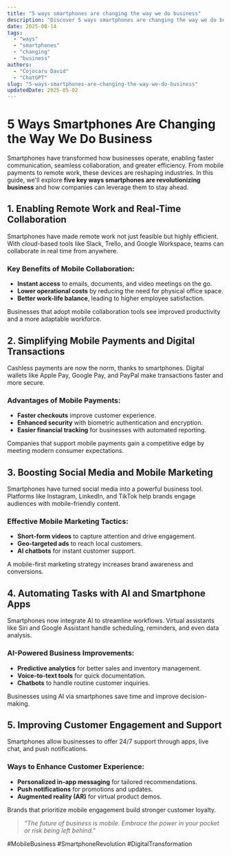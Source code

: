 ```yaml
---
title: "5 ways smartphones are changing the way we do business"
description: "Discover 5 ways smartphones are changing the way we do business with this in-depth guide, providing actionable insights and practical tips to boost your knowledge and results."
date: 2025-08-14
tags:
  - "ways"
  - "smartphones"
  - "changing"
  - "business"
authors:
  - "Cojocaru David"
  - "ChatGPT"
slug: "5-ways-smartphones-are-changing-the-way-we-do-business"
updatedDate: 2025-05-02
---
```


# 5 Ways Smartphones Are Changing the Way We Do Business  

Smartphones have transformed how businesses operate, enabling faster communication, seamless collaboration, and greater efficiency. From mobile payments to remote work, these devices are reshaping industries. In this guide, we'll explore **five key ways smartphones are revolutionizing business** and how companies can leverage them to stay ahead.  

## 1. Enabling Remote Work and Real-Time Collaboration  

Smartphones have made remote work not just feasible but highly efficient. With cloud-based tools like Slack, Trello, and Google Workspace, teams can collaborate in real time from anywhere.  

### Key Benefits of Mobile Collaboration:  
- **Instant access** to emails, documents, and video meetings on the go.  
- **Lower operational costs** by reducing the need for physical office space.  
- **Better work-life balance**, leading to higher employee satisfaction.  

Businesses that adopt mobile collaboration tools see improved productivity and a more adaptable workforce.  

## 2. Simplifying Mobile Payments and Digital Transactions  

Cashless payments are now the norm, thanks to smartphones. Digital wallets like Apple Pay, Google Pay, and PayPal make transactions faster and more secure.  

### Advantages of Mobile Payments:  
- **Faster checkouts** improve customer experience.  
- **Enhanced security** with biometric authentication and encryption.  
- **Easier financial tracking** for businesses with automated reporting.  

Companies that support mobile payments gain a competitive edge by meeting modern consumer expectations.  

## 3. Boosting Social Media and Mobile Marketing  

Smartphones have turned social media into a powerful business tool. Platforms like Instagram, LinkedIn, and TikTok help brands engage audiences with mobile-friendly content.  

### Effective Mobile Marketing Tactics:  
- **Short-form videos** to capture attention and drive engagement.  
- **Geo-targeted ads** to reach local customers.  
- **AI chatbots** for instant customer support.  

A mobile-first marketing strategy increases brand awareness and conversions.  

## 4. Automating Tasks with AI and Smartphone Apps  

Smartphones now integrate AI to streamline workflows. Virtual assistants like Siri and Google Assistant handle scheduling, reminders, and even data analysis.  

### AI-Powered Business Improvements:  
- **Predictive analytics** for better sales and inventory management.  
- **Voice-to-text tools** for quick documentation.  
- **Chatbots** to handle routine customer inquiries.  

Businesses using AI via smartphones save time and improve decision-making.  

## 5. Improving Customer Engagement and Support  

Smartphones allow businesses to offer 24/7 support through apps, live chat, and push notifications.  

### Ways to Enhance Customer Experience:  
- **Personalized in-app messaging** for tailored recommendations.  
- **Push notifications** for promotions and updates.  
- **Augmented reality (AR)** for virtual product demos.  

Brands that prioritize mobile engagement build stronger customer loyalty.  

> _"The future of business is mobile. Embrace the power in your pocket or risk being left behind."_  

#MobileBusiness #SmartphoneRevolution #DigitalTransformation